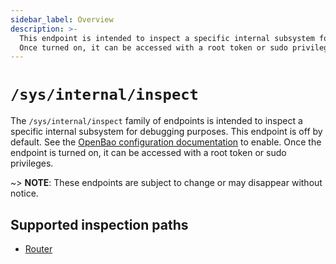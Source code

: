 ```yaml
---
sidebar_label: Overview
description: >-
  This endpoint is intended to inspect a specific internal subsystem for debugging purposes, and turned off by default.
  Once turned on, it can be accessed with a root token or sudo privileges
---
```


# `/sys/internal/inspect`

The `/sys/internal/inspect` family of endpoints is intended to inspect a specific internal subsystem for debugging purposes.
This endpoint is off by default. See the
[OpenBao configuration documentation](/docs/configuration) to
enable. Once the endpoint is turned on, it can be accessed with a root token or sudo privileges.

~> **NOTE**: These endpoints are subject to change or may disappear without notice.


## Supported inspection paths

- [Router](/api-docs/system/inspect/router)
